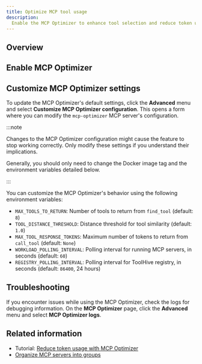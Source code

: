 ```yaml
---
title: Optimize MCP tool usage
description:
  Enable the MCP Optimizer to enhance tool selection and reduce token usage.
---
```


## Overview

## Enable MCP Optimizer

## Customize MCP Optimizer settings

To update the MCP Optimizer's default settings, click the **Advanced** menu and
select **Customize MCP Optimizer configuration**. This opens a form where you
can modify the `mcp-optimizer` MCP server's configuration.

:::note

Changes to the MCP Optimizer configuration might cause the feature to stop
working correctly. Only modify these settings if you understand their
implications.

Generally, you should only need to change the Docker image tag and the
environment variables detailed below.

:::

You can customize the MCP Optimizer's behavior using the following environment
variables:

- `MAX_TOOLS_TO_RETURN`: Number of tools to return from `find_tool` (default:
  `8`)
- `TOOL_DISTANCE_THRESHOLD`: Distance threshold for tool similarity (default:
  `1.0`)
- `MAX_TOOL_RESPONSE_TOKENS`: Maximum number of tokens to return from
  `call_tool` (default: `None`)
- `WORKLOAD_POLLING_INTERVAL`: Polling interval for running MCP servers, in
  seconds (default: `60`)
- `REGISTRY_POLLING_INTERVAL`: Polling interval for ToolHive registry, in
  seconds (default: `86400`, 24 hours)

## Troubleshooting

If you encounter issues while using the MCP Optimizer, check the logs for
debugging information. On the **MCP Optimizer** page, click the **Advanced**
menu and select **MCP Optimizer logs**.

## Related information

- Tutorial:
  [Reduce token usage with MCP Optimizer](../tutorials/mcp-optimizer.mdx)
- [Organize MCP servers into groups](./group-management.mdx)
